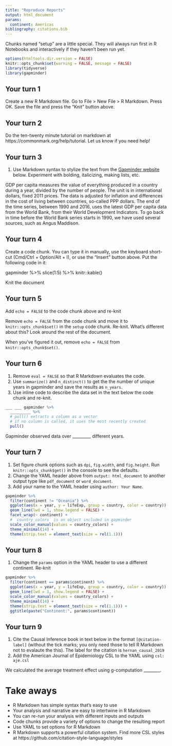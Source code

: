```yaml
---
title: "Reproduce Reports"
output: html_document
params: 
  continent: Americas
bibliography: citations.bib
---
```


Chunks named "setup" are a little special. They will always run first in R Notebooks and interactively if they haven't been run yet.

```r
options(htmltools.dir.version = FALSE)
knitr::opts_chunk$set(warning = FALSE, message = FALSE)
library(tidyverse)
library(gapminder)
```

## Your turn 1

Create a new R Markdown file. Go to File > New File > R Markdown. Press OK. Save the file and press the "Knit" button above.

## Your turn 2

Do the ten-twenty minute tutorial on markdown at https://commonmark.org/help/tutorial. Let us know if you need help!

## Your turn 3

1. Use Markdown syntax to stylize the text from the [Gapminder website](https://www.gapminder.org/data/documentation/gd001/) below. Experiment with bolding, italicizing, making lists, etc.

GDP per capita measures the value of everything produced in a country during a year, divided by the number of people. The unit is in international dollars, fixed 2011 prices. The data is adjusted for inflation and differences in the cost of living between countries, so-called PPP dollars. The end of the time series, between 1990 and 2016, uses the latest GDP per capita data from the World Bank, from their World Development Indicators. To go back in time before the World Bank series starts in 1990, we have used several sources, such as Angus Maddison. 

## Your turn 4

Create a code chunk. You can type it in manually, use the keyboard short-cut (Cmd/Ctrl + Option/Alt + I), or use the "Insert" button above. Put the following code in it:

gapminder %>% 
  slice(1:5) %>% 
  knitr::kable()

Knit the document

## Your turn 5
  
Add `echo = FALSE` to the code chunk above and re-knit

Remove `echo = FALSE` from the code chunk and move it to `knitr::opts_chunk$set()` in the `setup` code chunk. Re-knit. What's different about this? Look around the rest of the document.

When you've figured it out, remove `echo = FALSE` from `knitr::opts_chunk$set()`.

## Your turn 6

1. Remove `eval = FALSE` so that R Markdown evaluates the code.
2. Use `summarize()` and `n_distinct()` to get the the number of unique years in gapminder and save the results as `n_years`.
3. Use inline code to describe the data set in the text below the code chunk and re-knit.

```r
___ ___ gapminder %>% 
  _________ %>% 
  # pull() extracts a column as a vector
  # if no column is called, it uses the most recently created
  pull()
```

Gapminder observed data over _________ different years.


## Your turn 7

1. Set figure chunk options such as `dpi`, `fig.width`, and `fig.height`. Run `knitr::opts_chunk$get()` in the console to see the defaults.
2. Change the YAML header above from `output: html_document` to another output type like `pdf_document` or `word_document`.
3. Add your name to the YAML header using `author: Your Name`.

```r
gapminder %>% 
  filter(continent != "Oceania") %>% 
  ggplot(aes(x = year, y = lifeExp, group = country, color = country)) +
  geom_line(lwd = 1, show.legend = FALSE) + 
  facet_wrap(~ continent) +
  # `country_colors` is an object included in gapminder
  scale_color_manual(values = country_colors) + 
  theme_minimal(14) + 
  theme(strip.text = element_text(size = rel(1.1)))
```


## Your turn 8

1. Change the `params` option in the YAML header to use a different continent. Re-knit

```r
gapminder %>% 
  filter(continent == params$continent) %>% 
  ggplot(aes(x = year, y = lifeExp, group = country, color = country)) +
  geom_line(lwd = 1, show.legend = FALSE) + 
  scale_color_manual(values = country_colors) +
  theme_minimal(14) + 
  theme(strip.text = element_text(size = rel(1.1))) +
  ggtitle(paste("Continent:", params$continent))
```

## Your turn 9

1. Cite the Causal Inference book in text below in the format ```[@citation-label]``` (without the tick marks; you only need those to tell R Markdown not to evalaute the this). The label for the citation is `hernan_causal_2019`
2. Add the American Journal of Epidemiology CSL to the YAML using `
csl: aje.csl`

We calculated the average treatment effect using g-computation ________.

# Take aways

* R Markdown has simple syntax that's easy to use
* Your analysis and narrative are easy to intertwine in R Markdown
* You can re-run your analysis with different inputs and outputs
* Code chunks provide a variety of options to change the resulting report
* Use YAML to set options for R Markdown
* R Markdown supports a powerful citation system. Find more CSL styles at https://github.com/citation-style-language/styles


